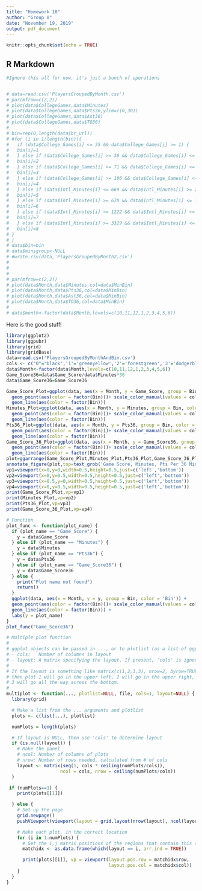 ```yaml
---
title: "Homework 10"
author: "Group 8"
date: "November 19, 2019"
output: pdf_document
---
```


```r
knitr::opts_chunk$set(echo = TRUE)
```

## R Markdown

```r
#Ignore this all for now, it's just a bunch of operations


# data=read.csv('PlayersGroupedByMonth.csv')
# par(mfrow=c(2,2))
# plot(data$CollegeGames,data$Minutes)
# plot(data$CollegeGames,data$Pts36,ylim=c(0,30))
# plot(data$CollegeGames,data$Ast36)
# plot(data$CollegeGames,data$TO36)
# 
# bin=rep(0,length(data$br_url))
# #for (i in 1:length(bin)){
#   if (data$College_Games[i] <= 35 && data$College_Games[i] >= 1) {
#   bin[i]=1
#   } else if (data$College_Games[i] >= 36 && data$College_Games[i] <= 70) {
#   bin[i]=2
#   } else if (data$College_Games[i] >= 71 && data$College_Games[i] <= 105) {
#   bin[i]=3
#   } else if (data$College_Games[i] >= 106 && data$College_Games[i] <= 152) {
#   bin[i]=4
#   } else if (data$Intl_Minutes[i] <= 669 && data$Intl_Minutes[i] >= 2) {
#   bin[i]=5
#   } else if (data$Intl_Minutes[i] >= 670 && data$Intl_Minutes[i] <= 1221) {
#   bin[i]=6
#   } else if (data$Intl_Minutes[i] >= 1222 && data$Intl_Minutes[i] <= 3328) {
#   bin[i]=7
#   } else if (data$Intl_Minutes[i] >= 3329 && data$Intl_Minutes[i] <= 13659) {
#   bin[i]=8
# }
# }
# data$bin=bin
# data$minsgroup<-NULL
# #write.csv(data,'PlayersGroupedByMonth2.csv')
# 
# 
# 
# par(mfrow=c(2,2))
# plot(data$Month,data$Minutes,col=data$MinBin)
# plot(data$Month,data$Pts36,col=data$MinBin)
# plot(data$Month,data$Ast36,col=data$MinBin)
# plot(data$Month,data$TO36,col=data$MinBin)
# 
# data$month<-factor(data$Month,levels=c(10,11,12,1,2,3,4,5,6))

```


Here is the good stuff!
```r
library(ggplot2)
library(ggpubr)
library(grid)
library(gridBase)
data=read.csv('PlayersGroupedByMonthAndBin.csv')
cols <- c("0"="black",'1'='greenyellow','2'='forestgreen','3'='dodgerblue','4'='darkorchid1','5'='yellow','6'='orange','7'='darksalmon','8'='firebrick3')
data$Month<-factor(data$Month,levels=c(10,11,12,1,2,3,4,5,6))
Game_Score36=data$Game_Score/data$Minutes*36
data$Game_Score36=Game_Score36

Game_Score_Plot=ggplot(data, aes(x = Month, y = Game_Score, group = Bin, color = 'Bin')) + 
  geom_point(aes(color = factor(Bin)))+ scale_color_manual(values = cols, labels=c('HS/Unknown Intl','Col 1-35 Gms','Col 36-70 Gms','Col 71-105 Gms','Col 106+ Gms','Intl 1-669 Mins','Intl 670-1221 Mins','Intl 1222-3328 Mins','Intl 3329+ Mins')) +
  geom_line(aes(color = factor(Bin)))
Minutes_Plot=ggplot(data, aes(x = Month, y = Minutes, group = Bin, color = 'Bin')) + 
  geom_point(aes(color = factor(Bin)))+ scale_color_manual(values = cols, labels=c('HS/Unknown Intl','Col 1-35 Gms','Col 36-70 Gms','Col 71-105 Gms','Col 106+ Gms','Intl 1-669 Mins','Intl 670-1221 Mins','Intl 1222-3328 Mins','Intl 3329+ Mins')) +
  geom_line(aes(color = factor(Bin)))
Pts36_Plot=ggplot(data, aes(x = Month, y = Pts36, group = Bin, color = 'Bin')) + 
  geom_point(aes(color = factor(Bin)))+ scale_color_manual(values = cols, labels=c('HS/Unknown Intl','Col 1-35 Gms','Col 36-70 Gms','Col 71-105 Gms','Col 106+ Gms','Intl 1-669 Mins','Intl 670-1221 Mins','Intl 1222-3328 Mins','Intl 3329+ Mins')) +
  geom_line(aes(color = factor(Bin)))
Game_Score_36_Plot=ggplot(data, aes(x = Month, y = Game_Score36, group = Bin, color = 'Bin')) + 
  geom_point(aes(color = factor(Bin)))+ scale_color_manual(values = cols, labels=c('HS/Unknown Intl','Col 1-35 Gms','Col 36-70 Gms','Col 71-105 Gms','Col 106+ Gms','Intl 1-669 Mins','Intl 670-1221 Mins','Intl 1222-3328 Mins','Intl 3329+ Mins')) +
  geom_line(aes(color = factor(Bin)))
plot=ggarrange(Game_Score_Plot,Minutes_Plot,Pts36_Plot,Game_Score_36_Plot,ncol=2,nrow=2,common.legend=TRUE)
annotate_figure(plot,top=text_grob('Game Score, Minutes, Pts Per 36 Mins, and Game Score Per 36 Mins Plots by Month'))
vp1=viewport(x=0,y=0,width=0.5,height=0.5,just=c('left','bottom'))
vp2=viewport(x=0,y=0.5,width=0.5,height=0.5,just=c('left','bottom'))
vp3=viewport(x=0.5,y=0,width=0.5,height=0.5,just=c('left','bottom'))
vp4=viewport(x=0,y=0.5,width=0.5,height=0.5,just=c('left','bottom'))
print(Game_Score_Plot,vp=vp1)
print(Minutes_Plot,vp=vp2)
print(Pts36_Plot,vp=vp3)
print(Game_Score_36_Plot,vp=vp4)
```

```r
# Function
plot_func <- function(plot_name) {
  if (plot_name == "Game_Score") {
    y = data$Game_Score
  } else if (plot_name == "Minutes") {
    y = data$Minutes
  } else if (plot_name == "Pts36") {
    y = data$Pts36
  } else if (plot_name == "Game_Score36") {
    y = data$Game_Score36
  } else {
    print("Plot name not found")
    return()
  }
  ggplot(data, aes(x = Month, y = y, group = Bin, color = 'Bin')) + 
  geom_point(aes(color = factor(Bin)))+ scale_color_manual(values = cols, labels=c('HS/Unknown Intl','Col 1-35 Gms','Col 36-70 Gms','Col 71-105 Gms','Col 106+ Gms','Intl 1-669 Mins','Intl 670-1221 Mins','Intl 1222-3328 Mins','Intl 3329+ Mins')) +
  geom_line(aes(color = factor(Bin))) + 
  labs(y = plot_name)
}
plot_func("Game_Score36")
```

```r
# Multiple plot function
#
# ggplot objects can be passed in ..., or to plotlist (as a list of ggplot objects)
# - cols:   Number of columns in layout
# - layout: A matrix specifying the layout. If present, 'cols' is ignored.
#
# If the layout is something like matrix(c(1,2,3,3), nrow=2, byrow=TRUE),
# then plot 1 will go in the upper left, 2 will go in the upper right, and
# 3 will go all the way across the bottom.
#
multiplot <- function(..., plotlist=NULL, file, cols=1, layout=NULL) {
  library(grid)

  # Make a list from the ... arguments and plotlist
  plots <- c(list(...), plotlist)

  numPlots = length(plots)

  # If layout is NULL, then use 'cols' to determine layout
  if (is.null(layout)) {
    # Make the panel
    # ncol: Number of columns of plots
    # nrow: Number of rows needed, calculated from # of cols
    layout <- matrix(seq(1, cols * ceiling(numPlots/cols)),
                    ncol = cols, nrow = ceiling(numPlots/cols))
  }

 if (numPlots==1) {
    print(plots[[1]])

  } else {
    # Set up the page
    grid.newpage()
    pushViewport(viewport(layout = grid.layout(nrow(layout), ncol(layout))))

    # Make each plot, in the correct location
    for (i in 1:numPlots) {
      # Get the i,j matrix positions of the regions that contain this subplot
      matchidx <- as.data.frame(which(layout == i, arr.ind = TRUE))

      print(plots[[i]], vp = viewport(layout.pos.row = matchidx$row,
                                      layout.pos.col = matchidx$col))
    }
  }
}
```

